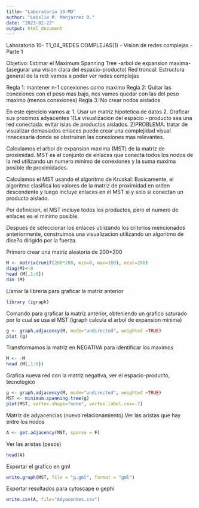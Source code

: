```yaml
---
title: "Laboratorio 10-MD"
author: "Leislie R. Manjarrez O."
date: "2023-02-22"
output: html_document
---
```


Laboratorio 10- T1_04_REDES COMPLEJAS(1) - Vision de redes complejas - Parte 1

Objetivo: Estimar el Maximum Spanning Tree -arbol de expansion maxima- (asegurar una vision clara del espacio-producto)
Red troncal: Estructura general de la red: vamos a poder ver redes complejas

Regla 1: mantener n-1 conexiones como maximo
Regla 2: Quitar las conexiones con el peso mas bajo, nos vamos quedar con las del peso maximo (menos conexiones)
Regla 3: No crear nodos aislados

En este ejercicio vamos a:
1. Usar un matriz hipotetica de datos
2. Graficar sus proximos adyacentes
1)La visualizacion del espacio - producto sea una red conectada: evitar islas de productos aislados. 
2)PROBLEMA: tratar de visualizar demasiados enlaces puede crear una complejidad visual innecesaria donde se obstruiran las conexiones mas relevantes.

Calculamos el arbol de expansion maxima (MST) de la matriz de proximidad. 
MST es el conjunto de enlaces que conecta todos los nodos de la red utilizando un numero minimo de conexiones y la suma maxima posible de proximidades. 

Calculamos el MST usando el algoritmo de Kruskal: Basicamente, el algoritmo clasifica los valores de la matriz de proximidad en orden descendente y luego incluye enlaces en el MST si y solo si conectan un producto aislado. 

Por definicion, el MST incluye todos los productos, pero el numero de enlaces es el minimo posible.

Despues de seleccionar los enlaces utilizando los criterios mencionados anteriormente, construimos una visualizacion utilizando un algoritmo de dise?o dirigido por la fuerza. 


Primero crear una matriz aleatoria de 200*200
```r
M <- matrix(runif(200*200, min=0, max=100), ncol=200)
diag(M)<-0
head (M[,1:6])
dim (M)
```

Llamar la libreria para graficar la matriz anterior
```r
library (igraph)
```

Comando para graficar la matriz anterior, obteniendo un grafico saturado por lo cual se usa el MST (igraph calcula el arbol de expansion minima)
```r
g <- graph.adjacency(M, mode="undirected", weighted =TRUE)
plot (g)
```

Transformamos la matriz en NEGATIVA para identificar los maximos
```r
M <- -M
head (M[,1:6])
```

Grafica nueva red con la matriz negativa, ver el espacio-producto, tecnologico 
```r
g <- graph.adjacency(M, mode="undirected", weighted =TRUE)
MST <- minimum.spanning.tree(g)
plot(MST, vertex.shape="none", vertex.label.cex=.7)
```

Matriz de adyacencias (nuevo relacionamiento).Ver las aristas que hay entre los nodos
```r
A <- get.adjacency(MST, sparse = F)
```

Ver las aristas (pesos)
```r
head(A)
```

Exportar el grafico en gml
```r
write.graph(MST, file = "g.gml", format = "gml")
```

Exportar resultados para cytoscape o gephi
```r
write.csv(A, file="Adyacentes.csv")
```
